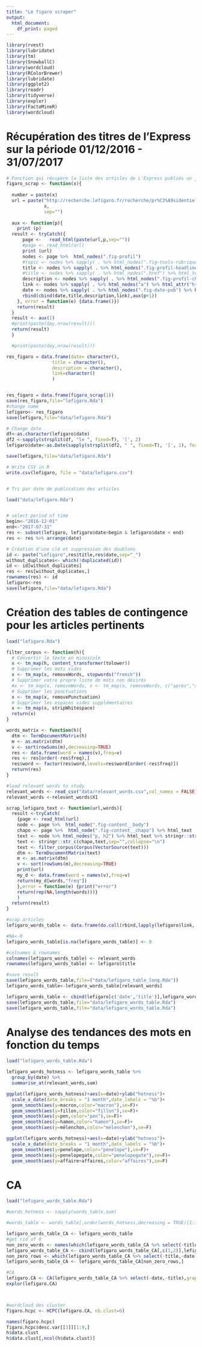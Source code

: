 ```yaml
---
title: "Le figaro scraper"
output:
  html_document:
    df_print: paged
---
```


```r
library(rvest)
library(lubridate)
library(tm)
library(SnowballC)
library(wordcloud)
library(RColorBrewer)
library(lubridate)
library(ggplot2)
library(readr)
library(tidyverse)
library(explor)
library(FactoMineR)
library(wordcloud)
```


# Récupération des titres de l'Express sur la période 01/12/2016 - 31/07/2017

```r

# Fonction qui récupère la liste des articles de L'Express publiés un jour donné
figaro_scrap <- function(x){
  
  number = paste(x)
  url = paste("http://recherche.lefigaro.fr/recherche/pr%C3%A9sidentielles/?page=",
              x,
              sep="")
  
  aux <- function(p){
    print (p)
  result <- tryCatch({
      page <-   read_html(paste(url,p,sep=""))
      #page <- read_html(url)
      print (url)
      nodes <- page %>%  html_nodes(".fig-profil")
      #topic <- nodes %>% sapply( . %>% html_nodes(".fig-tools-rubrique") %>% html_text )
      title <- nodes %>% sapply( . %>% html_nodes(".fig-profil-headline") %>% html_text )
      #title <- nodes %>% sapply( . %>% html_nodes(".href") %>% html_text )
      description <- nodes %>% sapply( . %>% html_nodes(".fig-profil-chapo") %>% html_text )
      link <- nodes %>% sapply( . %>% html_nodes("a") %>% html_attr("href") %>% (function(x) paste("",x[1],sep="")))
      date <- nodes %>% sapply( . %>% html_nodes(".fig-date-pub") %>% html_text )
      rbind(cbind(date,title,description,link),aux(p+1))
    }, error = function(e) {data.frame()})
    return(result)
  }
  result <- aux(1)
  #print(paste(day,nrow(result)))
  return(result)
  }

  #print(paste(day,nrow(result)))

res_figaro = data.frame(date= character(),
                 title = character(),
                 description = character(),
                 link=character()
                 )


res_figaro = data.frame(figaro_scrap(1))
save(res_figaro,file="lefigaro.Rda")
#change name
lefigaro<- res_figaro
save(lefigaro,file="data/lefigaro.Rda")

# Change date
df<-as.character(lefigaro$date)
df2 <-sapply(strsplit(df, "le ", fixed=T), '[', 2)
lefigaro$date<-as.Date(sapply(strsplit(df2, " ", fixed=T), '[', 1), format="%d/%m/%Y")

save(lefigaro,file="data/lefigaro.Rda")

# Write CSV in R
write.csv(lefigaro, file = "data/lefigaro.csv")


# Tri par date de publication des articles

load("data/lefigaro.Rda")


# select period of time
begin<-"2016-12-01"
end<-"2017-07-31"
res <- subset(lefigaro, lefigaro$date>begin & lefigaro$date < end)
res <- res %>% arrange(date)

# Création d'une clé et suppression des doublons
id <- paste("Lefigaro",res$title,res$date,sep="_")
without_duplicates<- which(!duplicated(id))
id <- id[without_duplicates]
res <- res[without_duplicates,]
rownames(res) <- id
lefigaro<-res
save(lefigaro,file="data/lefigaro.Rda")
```

# Création des tables de contingence pour les articles pertinents

```r

load("lefigaro.Rda")

filter_corpus <- function(h){
  # Convertir le texte en minuscule
  x <- tm_map(h, content_transformer(tolower))
  # Supprimer les mots vides
  x <- tm_map(x, removeWords, stopwords("french"))
  # Supprimer votre propre liste de mots non désirés
  #x <- tm_map(x, removeWords, x <- tm_map(x, removeWords, c("après","aujourd'hui","depuis","scan","selon","vidéo","soir","deux","fait","ans","lors","être","plus","dimanche","comme","alors","jeudi","entre","faire","politique")))
  # Supprimer les ponctuations
  x <- tm_map(x, removePunctuation)
  # Supprimer les espaces vides supplémentaires
  x <- tm_map(x, stripWhitespace)
  return(x)
}

words_matrix <- function(h){
  dtm <- TermDocumentMatrix(h)
  m <- as.matrix(dtm)
  v <- sort(rowSums(m),decreasing=TRUE)
  res <- data.frame(word = names(v),freq=v)
  res <- res[order(-res$freq),]
  res$word <- factor(res$word,levels=res$word[order(-res$freq)])
  return(res)
}

#load relevant words to study
relevant_words <- read_csv("data/relevant_words.csv",col_names = FALSE)
relevant_words <-relevant_words$X1

scrap_lefigaro_text <- function(url,words){
  result <-tryCatch(
    {page <- read_html(url)
    node <- page %>%  html_node(".fig-content__body")
    chapo <- page %>%  html_node(".fig-content__chapo") %>% html_text
    text <- node %>% html_nodes("p, h2") %>% html_text %>% stringr::str_c(sep="",collapse="\n")
    text <- stringr::str_c(chapo,text,sep="",collapse="\n")
    text <- filter_corpus(Corpus(VectorSource(text)))
    dtm <- TermDocumentMatrix(text)
    m <- as.matrix(dtm)
    v <- sort(rowSums(m),decreasing=TRUE)
    print(url)
    my_d <- data.frame(word = names(v),freq=v)
    return(my_d[words,"freq"])
    },error = function(e) {print("error")
    return(rep(NA,length(words)))}
    )
  return(result)
}

#scap articles
lefigaro_words_table <- data.frame(do.call(rbind,lapply(lefigaro$link, FUN = function(url) scrap_lefigaro_text(paste(url),relevant_words))))

#NA<-0
lefigaro_words_table[is.na(lefigaro_words_table)] <- 0

#colnames & rownames
colnames(lefigaro_words_table) <- relevant_words
rownames(lefigaro_words_table) <- lefigaro$title 

#save result
save(lefigaro_words_table,file=("data/lefigaro_table_long.Rda"))
lefigaro_words_table<-lefigaro_words_table[relevant_words]

lefigaro_words_table <- cbind(lefigaro[c('date','title')],lefigaro_words_table)
save(lefigaro_words_table,file="data/lefigaro_words_table.Rda")
save(lefigaro_words_table,file="data/lefigaro_words_table.Rda")

```

# Analyse des tendances des mots en fonction du temps

```r
load("lefigaro_words_table.Rda")

lefigaro_words_hotness <- lefigaro_words_table %>% 
  group_by(date) %>% 
  summarise_at(relevant_words,sum)

ggplot(lefigaro_words_hotness)+aes(x=date)+ylab("hotness")+
  scale_x_date(date_breaks = "1 month",date_labels = "%b")+
  geom_smooth(aes(y=macron,color="macron"),se=F)+
  geom_smooth(aes(y=fillon,color="fillon"),se=F)+
  geom_smooth(aes(y=pen,color="pen"),se=F)+
  geom_smooth(aes(y=hamon,color="hamon"),se=F)+
  geom_smooth(aes(y=mélenchon,color="mélenchon"),se=F)

ggplot(lefigaro_words_hotness)+aes(x=date)+ylab("hotness")+
  scale_x_date(date_breaks = "1 month",date_labels = "%b")+
  geom_smooth(aes(y=penelope,color="penelope"),se=F)+
  geom_smooth(aes(y=penelopegate,color="penelopegate"),se=F)+
  geom_smooth(aes(y=affaire+affaires,color="affaires"),se=F)

```




# CA

```r
load("lefigaro_words_table.Rda")

#words_hotness <- sapply(words_table,sum)

#words_table <- words_table[,order(words_hotness,decreasing = TRUE)[1:100]]

lefigaro_words_table_CA <- lefigaro_words_table
#get rid of 0
non_zero_words <- names(which(lefigaro_words_table_CA %>% select(-title,-date) %>% colSums() >0))
lefigaro_words_table_CA <- cbind(lefigaro_words_table_CA[,c(1,2)],lefigaro_words_table_CA[,non_zero_words])
non_zero_rows <- which(lefigaro_words_table_CA %>% select(-title,-date) %>% rowSums() >0)
lefigaro_words_table_CA <- lefigaro_words_table_CA[non_zero_rows,]

#CA
lefigaro.CA <- CA(lefigaro_words_table_CA %>% select(-date,-title),graph=F)
explor(lefigaro.CA)



#wordcloud des cluster
figaro.hcpc <- HCPC(lefigaro.CA, nb.clust=6)

names(figaro.hcpc)
figaro.hcpc$desc.var[[3]][1:9,]
h$data.clust
h$data.clust[,ncol(h$data.clust)]
```
